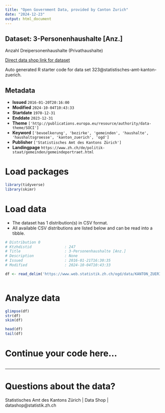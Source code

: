 ```yaml
---
title: "Open Government Data, provided by Canton Zurich"
date: "2024-12-23"
output: html_document
---
```


## Dataset: 3-Personenhaushalte [Anz.]

Anzahl Dreipersonenhaushalte (Privathaushalte)

[Direct data shop link for dataset](https://www.zh.ch/de/politik-staat/statistik-daten/datenkatalog.html#/datasets/323@statistisches-amt-kanton-zuerich)

Auto generated R starter code for data set 323@statistisches-amt-kanton-zuerich.

## Metadata

- **Issued** `2016-01-20T20:16:00`
- **Modified** `2024-10-04T10:43:33`
- **Startdate** `1970-12-31`
- **Enddate** `2023-12-31`
- **Theme** `['http://publications.europa.eu/resource/authority/data-theme/SOCI']`
- **Keyword** `['bevoelkerung', 'bezirke', 'gemeinden', 'haushalte', 'haushaltsgroesse', 'kanton_zuerich', 'ogd']`
- **Publisher** `['Statistisches Amt des Kantons Zürich']`
- **Landingpage** `https://www.zh.ch/de/politik-staat/gemeinden/gemeindeportraet.html`


# Load packages

```r

library(tidyverse)
library(skimr)

```

# Load data

-   The dataset has 1 distribution(s) in CSV format.
-   All available CSV distributions are listed below and can be read into a tibble.

```r

# Distribution 0
# Ktzhdistid               : 247
# Title                    : 3-Personenhaushalte [Anz.]
# Description              : None
# Issued                   : 2016-01-21T16:30:35
# Modified                 : 2024-10-04T10:43:33

df <- read_delim('https://www.web.statistik.zh.ch/ogd/data/KANTON_ZUERICH_452.csv')



```

# Analyze data

```r

glimpse(df)
str(df)
skim(df)

head(df)
tail(df)

```

# Continue your code here...

```r

```

------------------------------------------------------------------------

# Questions about the data?

Statistisches Amt des Kantons Zürich | Data Shop | datashop@statistik.zh.ch
